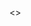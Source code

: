 
<>
  <Title title="ホーム" />

  <div className="container quote-parent" id="particles-js">
    <div className="quote-child">
      <figure className="text-center">
        <blockquote className="blockquote">
          <p id="text" className="blockquote-text"></p>
        </blockquote>
        <figcaption className="blockquote-footer">
          <span id="artist"></span> / <span id="title"></span>
          {/* <a href="javascript:void(0)" onClick="updateText(); return false;" className="fs-4 text-decoration-none">🔄</a> */}
        </figcaption>
      </figure>
    </div>
  </div>

  ## Misskey インスタンスの開設のお知らせ
  * [mi.yude.moe](https://mi.yude.moe)
  * 誰でも参加可能です。
  * 分散 SNS のソフトウェアを利用しているため、Mastodon や Pleroma などのユーザーと交流できます。





  ## ぼっち・ざ・ろっく！ を見てください
  * [TVアニメ「ぼっち・ざ・ろっく！」公式サイト](https://bocchi.rocks/)
  * [結束バンド 公式プレイリスト - playlist by Sony Music Japan \| Spotify](https://open.spotify.com/playlist/0khIb9sON6ZEbWvRQI6268?si=52afc864cbec4eb2&nd=1)
  * [ぼっち・ざ・ろっく！ \| アニメ動画見放題 \| dアニメストア](https://animestore.docomo.ne.jp/animestore/ci_pc?workId=25806)
  * [アニメ「ぼっち・ざ・ろっく！」 \| Annict](https://annict.com/works/8128)

  [アラー](https://www.mcdonalds.co.jp/)
</>